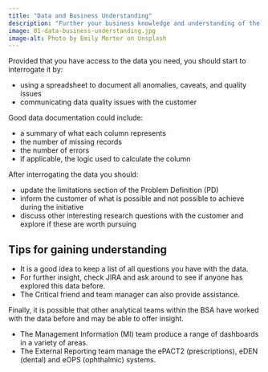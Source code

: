 ```yaml
---
title: "Data and Business Understanding"
description: "Further your business knowledge and understanding of the data, to update the problem definition."
image: 01-data-business-understanding.jpg
image-alt: Photo by Emily Morter on Unsplash
---
```


Provided that you have access to the data you need, you should start to interrogate it by:

  - using a spreadsheet to document all anomalies, caveats, and quality issues
  - communicating data quality issues with the customer

Good data documentation could include:

  - a summary of what each column represents
  - the number of missing records
  - the number of errors
  - if applicable, the logic used to calculate the column

After interrogating the data you should:

- update the limitations section of the Problem Definition (PD)
- inform the customer of what is possible and not possible to achieve during the initiative
- discuss other interesting research questions with the customer and explore if these are worth pursuing

## Tips for gaining understanding
- It is a good idea to keep a list of all questions you have with the data.
- For further insight, check JIRA and ask around to see if anyone has explored this data before.
- The Critical friend and team manager can also provide assistance.

Finally, it is possible that other analytical teams within the BSA have worked with the data before and may be able to offer insight.

- The Management Information (MI) team produce a range of dashboards in a variety of areas.
- The External Reporting team manage the ePACT2 (prescriptions), eDEN (dental) and eOPS (ophthalmic) systems.